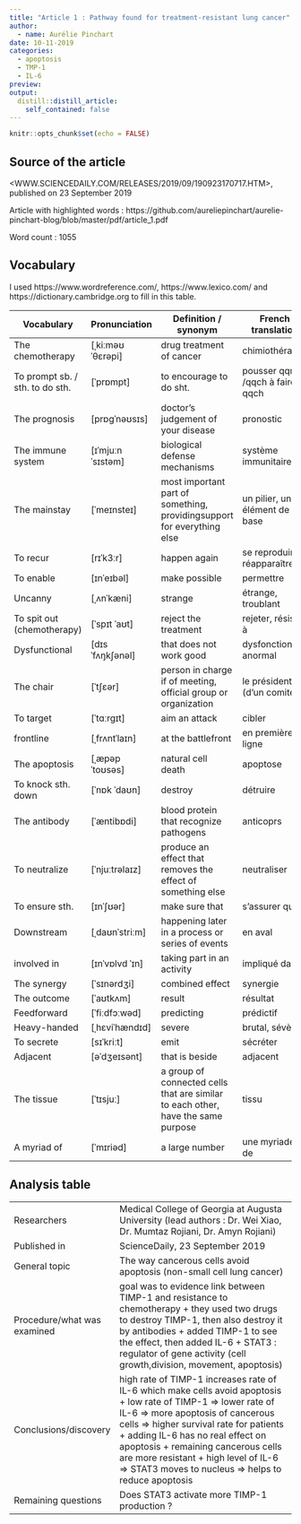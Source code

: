 ```yaml
---
title: "Article 1 : Pathway found for treatment-resistant lung cancer"
author:
  - name: Aurélie Pinchart
date: 10-11-2019
categories:
  - apoptosis
  - TMP-1
  - IL-6
preview: 
output:
  distill::distill_article:
    self_contained: false
---
```


```r
knitr::opts_chunk$set(echo = FALSE)
```

## Source of the article

 <WWW.SCIENCEDAILY.COM/RELEASES/2019/09/190923170717.HTM>, published on 23 September 2019

Article with highlighted words : https://github.com/aureliepinchart/aurelie-pinchart-blog/blob/master/pdf/article_1.pdf

Word count : 1055

## Vocabulary 

I used https://www.wordreference.com/, https://www.lexico.com/ and https://dictionary.cambridge.org to fill in this table.

| Vocabulary                      | Pronunciation     | Definition / synonym                                                               | French translation             |
| ------------------------------- | ----------------- | ---------------------------------------------------------------------------------- | ------------------------------ |
| The chemotherapy                | [ˌkiːməʊˈθɛrəpi]  | drug treatment of cancer                                                           | chimiothérapie                 |
| To prompt sb. / sth. to do sth. | [ˈprɒmpt]         | to encourage to do sht.                                                            | pousser qqn /qqch à faire qqch |
| The prognosis                   | [prɒgˈnəʊsɪs]     | doctor's judgement of your disease                                                 | pronostic                      |
| The immune system               | [ɪˈmjuːn ˈsɪstəm] | biological defense mechanisms                                                      | système immunitaire            |
| The mainstay                    | [ˈmeɪnsteɪ]       | most important part of something, providingsupport for everything else             | un pilier, un élément de base  |
| To recur                        | [rɪˈk3ːr]         | happen again                                                                       | se reproduire, réapparaître    |
| To enable                       | [ɪnˈeɪbəl]        | make possible                                                                      | permettre                      |
| Uncanny                         | [ˌʌnˈkæni]        | strange                                                                            | étrange, troublant             |
| To spit out (chemotherapy)      | [ˈspɪt ˈaʊt]      | reject the treatment                                                               | rejeter, résister à            |
| Dysfunctional                   |  [dɪsˈfʌŋkʃənəl]  | that does not work good                                                            | dysfonctionnel, anormal        |
| The chair                       | [ˈtʃɛər]          | person in charge if of meeting, official group or organization                     | le président (d'un comité)     |
| To target                       | [ˈtɑːrgɪt]        | aim an attack                                                                      | cibler                         |
|  frontline                      | [ˌfrʌntˈlaɪn]     | at the battlefront                                                                 | en première ligne              |
| The apoptosis                   | [ˌæpəpˈtoʊsəs]    | natural cell death                                                                 | apoptose                       |
| To knock sth. down              |  [ˈnɒk ˈdaʊn]     | destroy                                                                            | détruire                       |
| The antibody                    | [ˈæntibɒdi]       | blood protein that recognize pathogens                                             | anticoprs                      |
| To neutralize                   | [ˈnjuːtrəlaɪz]    | produce an effect that removes the effect of something else                        | neutraliser                    |
| To ensure sth.                  | [ɪnˈʃʊər]         | make sure that                                                                     | s'assurer que                  |
| Downstream                      | [ˌdaʊnˈstriːm]    |  happening later in a process or series of events                                  | en aval                        |
|  involved in                    | [ɪnˈvɒlvd ˈɪn]    | taking part in an activity                                                         | impliqué dans                  |
| The synergy                     | [ˈsɪnərdʒi]       | combined effect                                                                    | synergie                       |
| The outcome                     | [ˈaʊtkʌm]         | result                                                                             | résultat                       |
| Feedforward                     | [ˈfiːdfɔːwəd]     | predicting                                                                         | prédictif                      |
| Heavy-handed                    | [ˌhɛviˈhændɪd]    | severe                                                                             | brutal, sévère                 |
| To secrete                      | [sɪˈkriːt]        | emit                                                                               | sécréter                       |
| Adjacent                        | [əˈdʒeɪsənt]      | that is beside                                                                     | adjacent                       |
| The tissue                      |  [ˈtɪsjuː]        | a group of connected cells  that are similar to each other, have the same purpose  | tissu                          |
| A myriad of                     | [ˈmɪriəd]         | a large number                                                                     | une myriade de                 |

## Analysis table 

|                             |                                                                                                                                                                                                                                                                                                                                                                           |
| --------------------------- | ------------------------------------------------------------------------------------------------------------------------------------------------------------------------------------------------------------------------------------------------------------------------------------------------------------------------------------------------------------------------- |
| Researchers                 | Medical College of Georgia at Augusta University (lead authors : Dr. Wei Xiao, Dr. Mumtaz Rojiani, Dr. Amyn Rojiani)                                                                                                                                                                                                                                                      |
| Published in                | ScienceDaily, 23 September 2019                                                                                                                                                                                                                                                                                                                                           |
| General topic               | The way cancerous cells avoid apoptosis (non-small cell lung cancer)                                                                                                                                                                                                                                                                                                      |
| Procedure/what was examined | goal was to evidence link between TIMP-1 and resistance to chemotherapy + they used two drugs to destroy TIMP-1, then also destroy it by antibodies + added TIMP-1 to see the effect, then added IL-6  + STAT3 : regulator of gene activity (cell growth,division,  movement, apoptosis)                                                                                  |
| Conclusions/discovery       | high rate of TIMP-1 increases rate of IL-6 which make cells avoid apoptosis + low rate of TIMP-1 => lower rate of IL-6 => more apoptosis of cancerous cells => higher survival rate for patients + adding IL-6 has no real effect on apoptosis + remaining cancerous cells are more resistant + high level of IL-6 => STAT3 moves to nucleus => helps to reduce apoptosis |
| Remaining questions         | Does STAT3 activate more TIMP-1 production ?                                                                                                                                                                                                                                                                                                                              |




